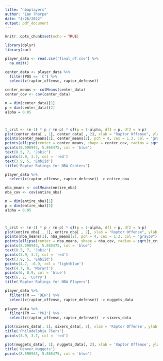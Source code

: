 ```yaml
---
title: "nbaplayers"
author: "Ian Thorpe"
date: "4/26/2022"
output: pdf_document
---
```


```r
knitr::opts_chunk$set(echo = TRUE)
```

```r
library(dplyr)
library(car)
```


```r
player_data <- read.csv('final_df.csv') %>%
  na.omit()
```

```r
center_data <- player_data %>%
  filter(POS == 'C') %>%
  select(c(raptor_offense, raptor_defense))

center_means <- colMeans(center_data)
center_cov <- cov(center_data)

n = dim(center_data)[1]
p = dim(center_data)[2]
alpha = 0.05



t_crit <- (n-1) * p / (n-p) * qf(p = 1-alpha, df1 = p, df2 = n-p)
plot(center_data[ , 1], center_data[ , 2], xlab = "Raptor Offense", ylab = "Raptor Defense")
points(center_means[1], center_means[2], pch = 4, cex = 1.3, col = "gray30")
points(ellipse(center = center_means, shape = center_cov, radius = sqrt(t_crit/n), draw = FALSE), type = 'l')
points(8.590943, 5.868475, col = 'blue')
text(8.5, 7, 'Jokic')
points(3.9, 3.7, col = 'red')
text(3.9, 5, 'Embiid')
title('Raptor Ratings for NBA Centers')
```

```r
player_data %>%
  select(c(raptor_offense, raptor_defense)) -> entire_nba

nba_means <- colMeans(entire_nba)
nba_cov <- cov(entire_nba)

n = dim(entire_nba)[1]
p = dim(entire_nba)[2]
alpha = 0.05



t_crit <- (n-1) * p / (n-p) * qf(p = 1-alpha, df1 = p, df2 = n-p)
plot(entire_nba[ , 1], entire_nba[ , 2], xlab = "Raptor Offense", ylab = "Raptor Defense")
points(nba_means[1], nba_means[2], pch = 4, cex = 1.3, col = "gray30")
points(ellipse(center = nba_means, shape = nba_cov, radius = sqrt(t_crit/n), draw = FALSE), type = 'l', col = 'pink')
points(8.590943, 5.868475, col = 'blue')
text(8.5, 7, 'Jokic')
points(3.9, 3.7, col = 'red')
text(3.9, 5, 'Embiid')
points(4.7, -0.9, col = 'lightblue')
text(4.7, 0, 'Morant')
points(6, 0.9, col = 'blue')
text(6, 2, 'Curry')
title('Raptor Ratings for NBA Players')
```

```r
player_data %>%
  filter(TM == 'DEN') %>%
  select(c(raptor_offense, raptor_defense)) -> nuggets_data
 
player_data %>%
  filter(TM == 'PHI') %>%
  select(c(raptor_offense, raptor_defense)) -> sixers_data 

plot(sixers_data[, 1], sixers_data[, 2], xlab = 'Raptor Offense', ylab = 'Raptor Defense', xlim = c(-7, 5))
title('Philadelphia 76ers')
points(3.9, 3.7, col = 'red')


```

```r
plot(nuggets_data[, 1], nuggets_data[, 2], xlab = 'Raptor Offense', ylab = 'Raptor Defense')
title('Denver Nuggets')
points(8.590943, 5.868475, col = 'blue')
```

